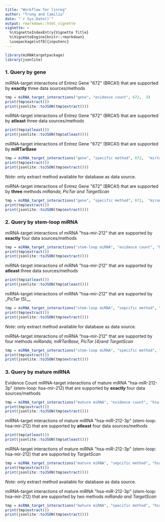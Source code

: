 ```yaml
---
title: "Workflow for linreg"
author: "Trung and Camilia"
date: "`r Sys.Date()`"
output: rmarkdown::html_vignette
vignette: >
  %\VignetteIndexEntry{Vignette Title}
  %\VignetteEngine{knitr::rmarkdown}
  \usepackage[utf8]{inputenc}
---
```


```r
library(miRNAtargetpackage)
library(jsonlite)
```

### 1. Query by gene

miRNA-target interactions of Entrez Gene \"672\" (BRCA1) that are supported by **exactly** three data sources/methods

```r
tmp = miRNA_target_interactions("gene", "evidence count", 672,  3)
print(tmp$extract())
print(jsonlite::toJSON(tmp$extract()))
```

miRNA-target interactions of Entrez Gene \"672\" (BRCA1) that are supported by **atleast** three data sources/methods

```r
print(tmp$atleast())
print(jsonlite::toJSON(tmp$atleast()))
```

miRNA-target interactions of Entrez Gene \"672\" (BRCA1) that are supported by **miRTarBase**

```r
tmp = miRNA_target_interactions("gene", "specific method", 672,  "mirtarbase")
print(tmp$extract())
print(jsonlite::toJSON(tmp$extract()))
```
_Note_: only extract method available for database as data source.

miRNA-target interactions of Entrez Gene \"672\" (BRCA1) that are supported by **three** methods _miRanda, PicTar and TargetScan_

```r
tmp = miRNA_target_interactions("gene", "specific method", 672,  "miranda+pictar4+targetscan")
print(tmp$extract())
print(jsonlite::toJSON(tmp$extract()))
```

### 2. Query by stem-loop miRNA

miRNA-target interactions of miRNA \"hsa-mir-212\" that are supported by **exactly** four data sources/methods

```r
tmp = miRNA_target_interactions("stem-loop miRNA", "evidence count", "hsa-mir-212",  4)
print(tmp$extract())
print(jsonlite::toJSON(tmp$extract()))
```

miRNA-target interactions of miRNA \"hsa-mir-212\" that are supported by **atleast** three data sources/methods

```r
print(tmp$atleast())
print(jsonlite::toJSON(tmp$atleast()))
```

miRNA-target interactions of miRNA \"hsa-mir-212\" that are supported by _PicTar (5)__

```r
tmp = miRNA_target_interactions("stem-loop miRNA", "sepcific method", "hsa-mir-212",  "pictar5")
print(tmp$extract())
print(jsonlite::toJSON(tmp$extract()))
```
_Note_: only extract method available for database as data source.

miRNA-target interactions of miRNA \"hsa-mir-212\" that are supported by four methods _miRanda, miRTarBase, PicTar (4)and TargetScan_

```r
tmp = miRNA_target_interactions("stem-loop miRNA", "specific method", "hsa-mir-212",  "miranda+mirtarbase+pictar4+targetscan")
print(tmp$extract())
print(jsonlite::toJSON(tmp$extract()))
```

### 3. Query by mature miRNA

Evidence Count	miRNA-target interactions of mature miRNA \"hsa-miR-212-3p\" (stem-loop: hsa-mir-212) that are supported by **exactly** four data sources/methods

```r
tmp = miRNA_target_interactions("mature miRNA", "evidence count", "hsa-miR-212-3p",  4)
print(tmp$extract())
print(jsonlite::toJSON(tmp$extract()))
```

miRNA-target interactions of mature miRNA \"hsa-miR-212-3p\" (stem-loop: hsa-mir-212) that are supported by **atleast** four data sources/methods

```r
print(tmp$atleast())
print(jsonlite::toJSON(tmp$atleast()))
```

miRNA-target interactions of mature miRNA \"hsa-miR-212-3p\" (stem-loop: hsa-mir-212) that are supported by _TargetScan_

```r
tmp = miRNA_target_interactions("mature miRNA", "sepcific method", "hsa-mir-212-3p",  "targetscan")
print(tmp$extract())
print(jsonlite::toJSON(tmp$extract()))
```
_Note_: only extract method available for database as data source.

miRNA-target interactions of mature miRNA \"hsa-miR-212-3p\" (stem-loop: hsa-mir-212) that are supported by two methods _miRanda and TargetScan_

```r
tmp = miRNA_target_interactions("mature miRNA", "specific method", "hsa-miR-212-3p",  "miranda+targetscan")
print(tmp$extract())
print(jsonlite::toJSON(tmp$extract()))
```
